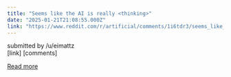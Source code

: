 ```yaml
---
title: "Seems like the AI is really <thinking>"
date: "2025-01-21T21:08:55.000Z"
link: "https://www.reddit.com/r/artificial/comments/1i6tdr3/seems_like_the_ai_is_really_thinking/"
---
```


submitted by    /u/eimattz  
 [link]   [comments]

[Read more](https://www.reddit.com/r/artificial/comments/1i6tdr3/seems_like_the_ai_is_really_thinking/)
